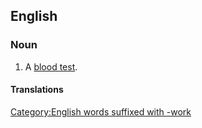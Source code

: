 ==English==

===Noun===
{{en-noun|-}}

# {{medicine}} A [[blood test]].

====Translations====
{{trans-see|blood test}}

[[Category:English words suffixed with -work]]